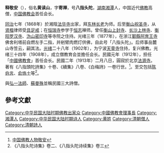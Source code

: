 '''释敬安'''（{{bd|1851年||1912年||}}），俗名'''黄读山'''，字'''寄禅'''，号'''八指头陀'''，[[湖南|湖南]][[湘潭|湘潭]]人，中国近代[[佛教|佛教]]高僧，[[中国佛教会|中国佛教会]]首任会长。

[[同治|同治]]七年（1868年）於湘陰[[法华寺|法华寺]]出家，拜[[东林长老|东林长老]]为师。后至[[衡山祝圣寺|衡山祝圣寺]]，从[[贤楷|贤楷]]律师受[[具足戒|具足戒]]；在[[恒瑞寺|恒瑞寺]]参学于[[恒志|恒志]]禅师。曾任[[衡山上封寺|衡山上封寺]]、[[长沙上林寺|长沙上林寺]]、[[衡阳罗汉寺|衡阳罗汉寺]]、[[沩山密印寺|沩山密印寺]]等寺院之住持。光绪三年（1877年），在浙江[[鄞縣|鄞縣]][[阿育王寺|阿育王寺]]佛舍利塔前自燃左手二指，并剜臂肉燃灯供佛，自此号「八指头陀」。后师事岳麓山寺笠云，嗣其法。[[光绪|光绪]]二十八年（1902年），为宁波[[天童寺|天童寺]]住持，复兴佛教。光绪三十四年（1908年），成立僧教育会並擔任会长。民國元年（1912年），担任「[[中国佛教会|中國佛教會]]」首任会长。民國二年（1913年）二月八日，圓寂於北京[[法源寺|法源寺]]。著有《八指頭陀詩集》十卷、《續集》八卷、《白梅詩》一卷行世。<ref>[http://www.guoxue.com/fxyj/fjrw/rw92.htm  中国佛教人物敬安]</ref>。至交包括[[陈三立|陈伯言]]、[[俞明震|俞恪士]]等<ref>《八指头陀诗集》卷二、《八指头陀诗续集》卷三</ref>。

與[[弘一法師|弘一法師]]、[[蘇曼殊|蘇曼殊]]{{notetag|稱俗名蘇曼殊而不稱釋曼殊或曼殊法師，是由於其風格半僧半俗，從不戒酒肉色，傳說三次還俗和出家。又據馬以君《蘇曼殊年譜》：“正2月中旬（一月），在惠州破庙，不堪僧家生活之苦，窃取其已故师兄遣凡（法名‘博经’），在广州府雷峰海云寺的戒牒，及其师银洋二角逃走。自此便以戒牒所署的‘新会慧龙寺赞初长老弟子博经’自称，并取法号‘曼殊’”，故不能稱爲僧人。}}並稱民國三大詩僧。

==參考文獻==
<div class="references-small">
<references></references>
</div>
{{notefoot}}

{{佛教人物小作品}}
[[Category:中华民国大陆时期佛教出家众|Category:中华民国大陆时期佛教出家众]]
[[Category:中國佛教會理事長|Category:中國佛教會理事長]]
[[Category:湘潭人|Category:湘潭人]]
[[Category:中华民国大陆时期诗人|Category:中华民国大陆时期诗人]]
[[Category:黄姓|Category:黄姓]]
[[Category:清朝僧人|Category:清朝僧人]]
[[Category:清朝詩人|Category:清朝詩人]]